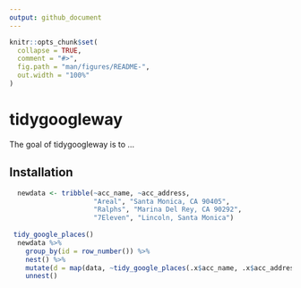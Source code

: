 ```yaml
---
output: github_document
---
```


<!-- README.md is generated from README.Rmd. Please edit that file -->

```r
knitr::opts_chunk$set(
  collapse = TRUE,
  comment = "#>",
  fig.path = "man/figures/README-",
  out.width = "100%"
)
```
# tidygoogleway

The goal of tidygoogleway is to ...

## Installation

```r
  newdata <- tribble(~acc_name, ~acc_address,
                     "Areal", "Santa Monica, CA 90405",
                     "Ralphs", "Marina Del Rey, CA 90292",
                     "7Eleven", "Lincoln, Santa Monica")
  
 tidy_google_places()
  newdata %>% 
    group_by(id = row_number()) %>% 
    nest() %>% 
    mutate(d = map(data, ~tidy_google_places(.x$acc_name, .x$acc_address, key = my_key, keep_top = F))) %>%
    unnest()
```

